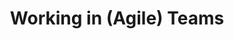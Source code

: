 ---
title: "Working in (Agile) Teams"
# Agile software development
# Software engineering teams
# Continuous delivery
# Cloud deployment? (Here or back in module 2)
---